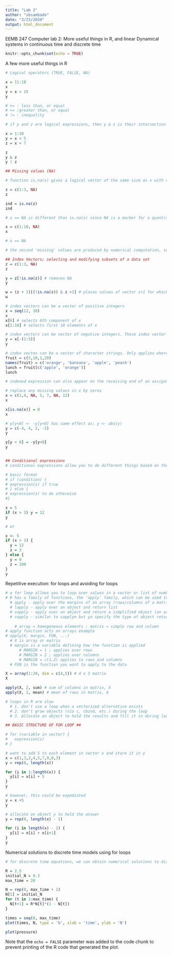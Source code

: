 ```yaml
---
title: "Lab 2"
author: "sbsambado"
date: "3/23/2020"
output: html_document
---
```


EEMB 247 Computer lab 2: More useful things in R, and linear Dynamical systems in continuous time and discrete time

```r
knitr::opts_chunk$set(echo = TRUE)
```

A few more useful things in R
```r
# Logical operators (TRUE, FALSE, NA)

x = 11:18
x
y = x < 15
y

# <= : less than, or equal
# >= :greater than, or equal
# != : inequality

# if y and z are logical expressions, then y & z is their intersection 'and', y | z is their union 'or', and !y is the negation of y

x = 1:10
y = x < 5
z = x < 7

z
y & z
y | z

## Missing values (NA)

# function is.na(x) gives a logical vector of the same size as x with value TRUE if and only if the corresponding element in x is NA

z = c(1:3, NA)
z

ind = is.na(z)
ind

# x == NA is different than is.na(x) since NA is a marker for a quantity that is not available

x = c(1:10, NA)
x

# x == NA

# the second 'missing' values are produced by numerical computation, so-called Not a Number 'NaN' (e.g. 0/0, Inf - Inf)

## Index Vectors; selecting and modifying subsets of a data set
z = c(1:3, NA)
z

y = z[!is.na(z)] # removes NA
y

w = (z + 1)[(!is.na(z)) & z >1] # places values of vector z+1 for which the corresponding value in z was both non-missing and greater than 1
w

# index vectors can be a vector of positive integers
x = seq(12, 30)
x
x[6] # selects 6th component of x
x[1:10] # selects first 10 elements of x

# index vectors can be vector of negative integers. These index vector specifies the values to be excluded rather than included.
y = x[-(1:5)]
y

# index vectos can be a vector of character strings. Only applies where an object has a 'names' attribute to identify its components. In this case a sub-vector of the names vector may be used in the same way as positive integral labels
fruit = c(5,10,1,20)
names(fruit) = c('orange', 'bannana', 'apple', 'peach')
lunch = fruit[c('apple', 'orange')]
lunch

# indexed expression can also appear on the receiving end of an assignment, in which case the assignment operation is performed only on those elements of the vector

# replace any missing values in x by zeros
x = c(1,4, NA, 5, 7, NA, 12)
x

x[is.na(x)] = 0
x

# y[y<0] <- -y[y<0] has same effect as: y <- abs(y)
y = c(-4, 4, 2, -3)
y

y[y < 0] = -y[y<0]
y


## Conditional expressions
# conditional expressions allow you to do different things based on the value of a variable

# basic format
# if (condition) {
# expression(s) if true
# } else {
# expression(s) to do otherwise
#}

x = 5
if (x > 3) y = 12
y

# or

x <- 5
if (x > 3) {
  y = 12
  z = 3
} else {
  y = 0
  z = 200
}
y
```
Repetitive execution: for loops and avoiding for loops
```r
# a for loop allows you to loop over values in a vector or list of numbers, and perform some operations over and over again
# R has a family of functions, the 'apply' family, which can be used to avoid for loops
  # apply - apply over the margins of an array (rows/columns of a matrix)
  # lapply - apply over an object and return list
  # sapply - apply over an object and return a simplified object (an array)
  # vapply - similar to sapplym but yo specify the type of object returned by the iterations
    
    # array = homogeneous elements ; matrix = simple row and column
# apply function acts on arrays example
# apply(X, margin, FUN, ...)
  # X is array or matrix
  # margin is a variable defining how the function is applied
      # MARGIN = 1 ; applies over rows
      # MARGIN = 2 ; applies over columns
      # MARGIN = c(1,2) applies to rows and columns
  # FUN is the function you want to apply to the data

X = array(1:20, dim = c(4,5)) # 4 x 5 matrix
X

apply(X, 2, sum) # sum of columns in matrix, X
apply(X, 1, mean) # mean of rows in matrix, X

# loops in R are slow
  # 1. don't use a loop when a vectorized alternative exists
  # 2. don't grow objects (via c, cbind, etc.) during the loop
  # 3. Allocate an object to hold the results and fill it in during loop

## BASIC STRUCTURE OF FOR LOOP ##

# for (variable in vector) {
#   expression(s)
# }

# want to add 5 to each element in vector x and store it in y
x = c(1,3,2,4,5,7,9,0,3)
y = rep(0, length(x))

for (i in 1:length(x)) {
  y[i] = x[i] + 5
}
y

# however, this could be expediated
y = x +5
y

# allocate an object y to hold the answer
y = rep(0, length(x) - 1)

for (i in length(x) - 1) {
  y[i] = x[i] + x[i+1]
}
y
```

Numerical solutions to discrete time models using for loops
```r
# for discrete time equations, we can obtain numerical solutions to discrete-time difference equations using for loops

R = 2.5
initial_N = 0.3
max_time = 20

N = rep(0, max_time + 1)
N[1] = initial_N
for (t in 1:max_time) {
  N[t+1] = R*N[t]*(1 - N[t])
}

times = seq(0, max_time)
plot(times, N, type = 'b', xlab = 'time', ylab = 'N')

```

```r
plot(pressure)
```

Note that the `echo = FALSE` parameter was added to the code chunk to prevent printing of the R code that generated the plot.

